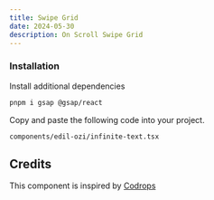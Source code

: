 ```yaml
---
title: Swipe Grid
date: 2024-05-30
description: On Scroll Swipe Grid
---
```


<ComponentPreview name="swipe-grid-demo" />

<Steps>

### Installation

Install additional dependencies 

```bash
pnpm i gsap @gsap/react
```

Copy and paste the following code into your project.

```text
components/edil-ozi/infinite-text.tsx
```

<ComponentSource name="swipe-grid" />

</Steps>

## Credits

This component is inspired by [Codrops](https://tympanus.net/codrops/)
